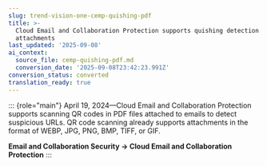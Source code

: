 ```yaml
---
slug: trend-vision-one-cemp-quishing-pdf
title: >-
  Cloud Email and Collaboration Protection supports quishing detection for PDF
  attachments
last_updated: '2025-09-08'
ai_context:
  source_file: cemp-quishing-pdf.md
  conversion_date: '2025-09-08T23:42:23.991Z'
conversion_status: converted
translation_ready: true
---
```


::: {role="main"}
April 19, 2024—Cloud Email and Collaboration Protection supports scanning QR codes in PDF files attached to emails to detect suspicious URLs. QR code scanning already supports attachments in the format of WEBP, JPG, PNG, BMP, TIFF, or GIF.

**Email and Collaboration Security → Cloud Email and Collaboration Protection**
:::
